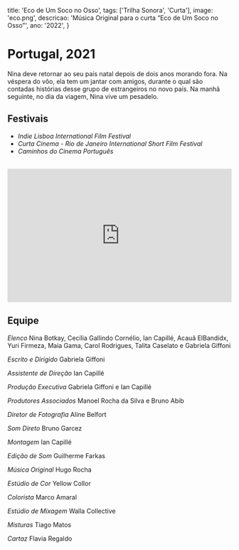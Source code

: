   title: 'Eco de Um Soco no Osso',
  tags: ['Trilha Sonora', 'Curta'],
  image: 'eco.png',
  descricao: 'Música Original para o curta “Eco de Um Soco no Osso”',
  ano: '2022',
}

# Portugal, 2021

Nina deve retornar ao seu país natal depois de dois anos morando fora. Na véspera do vôo, ela tem um jantar com amigos, durante o qual são contadas histórias desse grupo de estrangeiros no novo país. Na manhã seguinte, no dia da viagem, Nina vive um pesadelo.

## Festivais

- _Indie Lisboa International Film Festival_
- _Curta Cinema - Rio de Janeiro International Short Film Festival_
- _Caminhos do Cinema Português_

<br/>

<iframe
  width="100%"
  height="300"
  scrolling="no"
  frameBorder="no"
  allow="autoplay"
  src="https://w.soundcloud.com/player/?url=https%3A//api.soundcloud.com/tracks/1155193090&color=%23ff5500&auto_play=false&hide_related=false&show_comments=true&show_user=true&show_reposts=false&show_teaser=true&visual=true"
></iframe>

## Equipe

<i>Elenco</i>
Nina Botkay, Cecília Gallindo Cornélio, Ian Capillé, Acauã ElBandidx, Yuri Firmeza, Maia Gama, Carol Rodrigues, Talita Caselato e Gabriela Giffoni

<i>Escrito e Dirigido</i>
Gabriela Giffoni

<i>Assistente de Direção</i>
Ian Capillé

<i>Produção Executiva</i>
Gabriela Giffoni e Ian Capillé

<i>Produtores Associados</i>
Manoel Rocha da Silva e Bruno Abib

<i>Diretor de Fotografia</i>
Aline Belfort

<i>Som Direto</i>
Bruno Garcez

<i>Montagem</i>
Ian Capillé

<i>Edição de Som</i>
Guilherme Farkas

<i>Música Original</i>
Hugo Rocha

<i>Estúdio de Cor</i>
Yellow Collor

<i>Colorista</i>
Marco Amaral

<i>Estúdio de Mixagem</i>
Walla Collective

<i>Misturas</i>
Tiago Matos

<i>Cartaz</i>
Flavia Regaldo
